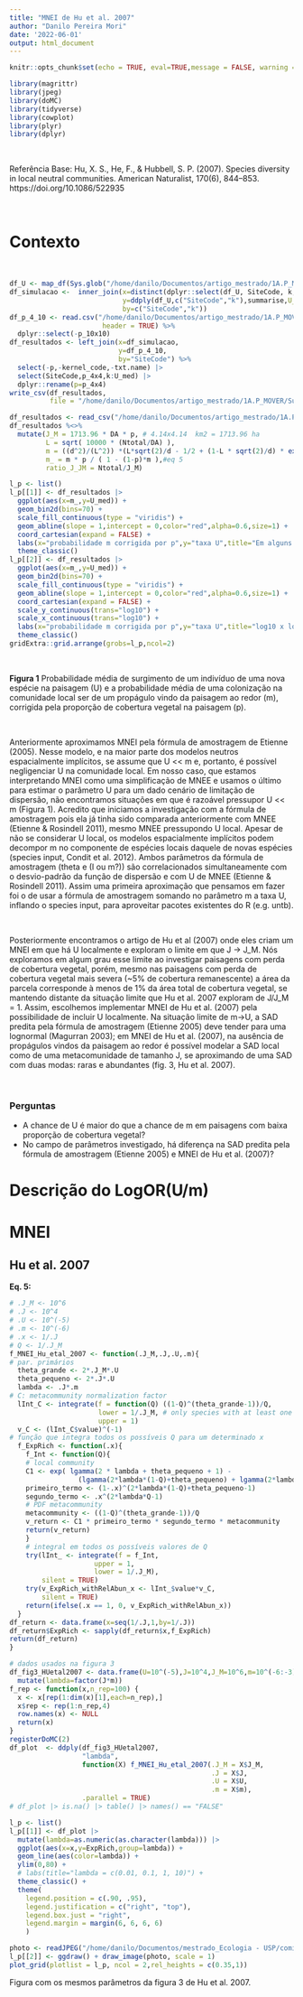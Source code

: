 ```yaml
---
title: "MNEI de Hu et al. 2007"
author: "Danilo Pereira Mori"
date: '2022-06-01'
output: html_document
---
```


```r
knitr::opts_chunk$set(echo = TRUE, eval=TRUE,message = FALSE, warning = FALSE,cache=TRUE)
```

```r
library(magrittr)
library(jpeg)
library(doMC)
library(tidyverse)
library(cowplot)
library(plyr)
library(dplyr)
```
</br>

Referência Base:
Hu, X. S., He, F., & Hubbell, S. P. (2007). Species diversity in local neutral communities. American Naturalist, 170(6), 844–853. https://doi.org/10.1086/522935

</br>

# Contexto

</br>

```r
df_U <- map_df(Sys.glob("/home/danilo/Documentos/artigo_mestrado/1A.P_MOVER/simulacao_codigos_e_resultados/U/*.csv"), read_csv)
df_simulacao <-  inner_join(x=distinct(dplyr::select(df_U, SiteCode, k, Ntotal, S_obs, kernel_code, DA, d, p, txt.name)),
                            y=ddply(df_U,c("SiteCode","k"),summarise,U_med = mean(U), U_var = var(U)),
                            by=c("SiteCode","k"))
df_p_4_10 <- read.csv("/home/danilo/Documentos/artigo_mestrado/1A.P_MOVER/piloto_MNEE_4x4km/resultados/df_p_4x4_10x10.csv",
                       header = TRUE) %>% 
  dplyr::select(-p_10x10)
df_resultados <- left_join(x=df_simulacao,
                           y=df_p_4_10,
                           by="SiteCode") %>% 
  select(-p,-kernel_code,-txt.name) |>
  select(SiteCode,p_4x4,k:U_med) |> 
  dplyr::rename(p=p_4x4)
write_csv(df_resultados,
          file = "/home/danilo/Documentos/artigo_mestrado/1A.P_MOVER/Support Information/df_dados_Hu2007.csv")
```
```r
df_resultados <- read_csv("/home/danilo/Documentos/artigo_mestrado/1A.P_MOVER/Support Information/df_dados_Hu2007.csv")
df_resultados %<>% 
  mutate(J_M = 1713.96 * DA * p, # 4.14x4.14  km2 = 1713.96 ha
         L = sqrt( 10000 * (Ntotal/DA) ),
         m = ((d^2)/(L^2)) *(L*sqrt(2)/d - 1/2 + (1-L * sqrt(2)/d) * exp(-L*sqrt(2)/d) - exp(-2*sqrt(2)*L/d)/2), # eq 8, Contas de Coutinho
         m_ = m * p / ( 1 - (1-p)*m ),#eq 5
         ratio_J_JM = Ntotal/J_M)
```
```r
l_p <- list()
l_p[[1]] <- df_resultados |> 
  ggplot(aes(x=m_,y=U_med)) +
  geom_bin2d(bins=70) +
  scale_fill_continuous(type = "viridis") +
  geom_abline(slope = 1,intercept = 0,color="red",alpha=0.6,size=1) +
  coord_cartesian(expand = FALSE) +
  labs(x="probabilidade m corrigida por p",y="taxa U",title="Em alguns casos U > m e na maioria U não é << m") +
  theme_classic()
l_p[[2]] <- df_resultados |> 
  ggplot(aes(x=m_,y=U_med)) +
  geom_bin2d(bins=70) +
  scale_fill_continuous(type = "viridis") +
  geom_abline(slope = 1,intercept = 0,color="red",alpha=0.6,size=1) +
  coord_cartesian(expand = FALSE) +
  scale_y_continuous(trans="log10") +
  scale_x_continuous(trans="log10") +
  labs(x="probabilidade m corrigida por p",y="taxa U",title="log10 x log10") +
  theme_classic()
gridExtra::grid.arrange(grobs=l_p,ncol=2)
```

</br>

__Figura 1__  Probabilidade média de surgimento de um indivíduo de uma nova espécie na paisagem (U) e a probabilidade média de uma colonização na comunidade local ser de um propágulo vindo da paisagem ao redor (m), corrigida pela proporção de cobertura vegetal na paisagem (p).  

</br>    
  
Anteriormente aproximamos MNEI pela fórmula de amostragem de Etienne (2005). Nesse modelo, e na maior parte dos modelos neutros espacialmente implícitos, se assume que U << m e, portanto, é possível negligenciar U na comunidade local. Em nosso caso, que estamos interpretando MNEI como uma simplificação de MNEE e usamos o último para estimar o parâmetro U para um dado cenário de limitação de dispersão, não encontramos situações em que é razoável pressupor U << m (Figura 1). Acredito que iniciamos a investigação com a fórmula de amostragem pois ela já tinha sido comparada anteriormente com MNEE (Etienne & Rosindell 2011), mesmo MNEE pressupondo U local. Apesar de não se considerar U local, os modelos espacialmente implícitos podem decompor m no componente de espécies locais daquele de novas espécies (species input, Condit et al. 2012). Ambos parâmetros da fórmula de amostragem (theta e (I ou m?)) são correlacionados simultaneamente com o desvio-padrão da função de dispersão e com U de MNEE (Etienne & Rosindell 2011). Assim uma primeira aproximação que pensamos em fazer foi o de usar a fórmula de amostragem somando no parâmetro m a taxa U, inflando o species input, para aproveitar pacotes existentes do R (e.g. untb).   

</br>

Posteriormente encontramos o artigo de Hu et al (2007) onde eles criam um MNEI em que há U localmente e exploram o limite em que J -> J_M. Nós exploramos em algum grau esse limite ao investigar paisagens com perda de cobertura vegetal, porém, mesmo nas paisagens com perda de cobertura vegetal mais severa (~5% de cobertura remanescente) a área da parcela corresponde à menos de 1% da área total de cobertura vegetal, se mantendo distante da situação limite que Hu et al. 2007 exploram de J/J_M = 1. Assim, escolhemos implementar MNEI de Hu et al. (2007) pela possibilidade de incluir U localmente. Na situação limite de m->U, a SAD predita pela fórmula de amostragem (Etienne 2005) deve tender para uma lognormal (Magurran 2003); em MNEI de Hu et al. (2007), na ausência de propágulos vindos da paisagem ao redor é possível modelar a SAD local como de uma metacomunidade de tamanho J, se aproximando de uma SAD com duas modas: raras e abundantes (fig. 3, Hu et al. 2007). 
  
</br>
  
### Perguntas

-   A chance de U é maior do que a chance de m em paisagens com baixa proporção de cobertura vegetal?  
-   No campo de parâmetros investigado, há diferença na SAD predita pela fórmula de amostragem (Etienne 2005) e MNEI de Hu et al. (2007)?  

# Descrição do LogOR(U/m)



# MNEI

## Hu et al. 2007  

__Eq. 5:__

```r
# .J_M <- 10^6
# .J <- 10^4
# .U <- 10^(-5)
# .m <- 10^(-6)
# .x <- 1/.J
# Q <- 1/.J_M
f_MNEI_Hu_etal_2007 <- function(.J_M,.J,.U,.m){
# par. primários 
  theta_grande <- 2*.J_M*.U
  theta_pequeno <- 2*.J*.U
  lambda <- .J*.m
# C: metacommunity normalization factor
  lInt_C <- integrate(f = function(Q) ((1-Q)^(theta_grande-1))/Q,
                      lower = 1/.J_M, # only species with at least one individual (Hu et al. 2007)
                      upper = 1)
  v_C <- (lInt_C$value)^(-1)
# função que integra todos os possíveis Q para um determinado x
  f_ExpRich <- function(.x){
    f_Int <- function(Q){
    # local community
    C1 <- exp( lgamma(2 * lambda + theta_pequeno + 1) - 
                 (lgamma(2*lambda*(1-Q)+theta_pequeno) + lgamma(2*lambda*Q+1)) )
    primeiro_termo <- (1-.x)^(2*lambda*(1-Q)+theta_pequeno-1)
    segundo_termo <- .x^(2*lambda*Q-1)
    # PDF metacommunity
    metacommunity <- ((1-Q)^(theta_grande-1))/Q
    v_return <- C1 * primeiro_termo * segundo_termo * metacommunity
    return(v_return)
    }
    # integral em todos os possíveis valores de Q
    try(lInt_ <- integrate(f = f_Int,
                     upper = 1,
                     lower = 1/.J_M),
        silent = TRUE)
    try(v_ExpRich_withRelAbun_x <- lInt_$value*v_C,
        silent = TRUE)
    return(ifelse(.x == 1, 0, v_ExpRich_withRelAbun_x))
  }
df_return <- data.frame(x=seq(1/.J,1,by=1/.J))  
df_return$ExpRich <- sapply(df_return$x,f_ExpRich)
return(df_return)
}
```
```r
# dados usados na figura 3
df_fig3_HUetal2007 <- data.frame(U=10^(-5),J=10^4,J_M=10^6,m=10^(-6:-3)) |> 
  mutate(lambda=factor(J*m))
f_rep <- function(x,n_rep=100) {
  x <- x[rep(1:dim(x)[1],each=n_rep),]
  x$rep <- rep(1:n_rep,4)
  row.names(x) <- NULL
  return(x)
}
registerDoMC(2)
df_plot  <- ddply(df_fig3_HUetal2007,
                  "lambda",
                  function(X) f_MNEI_Hu_etal_2007(.J_M = X$J_M,
                                                  .J = X$J,
                                                  .U = X$U,
                                                  .m = X$m),
                  .parallel = TRUE)
# df_plot |> is.na() |> table() |> names() == "FALSE"
```
```r
l_p <- list()
l_p[[1]] <- df_plot |> 
  mutate(lambda=as.numeric(as.character(lambda))) |>
  ggplot(aes(x=x,y=ExpRich,group=lambda)) +
  geom_line(aes(color=lambda)) +
  ylim(0,80) +
  # labs(title="lambda = c(0.01, 0.1, 1, 10)") +
  theme_classic() +
  theme(
    legend.position = c(.90, .95),
    legend.justification = c("right", "top"),
    legend.box.just = "right",
    legend.margin = margin(6, 6, 6, 6)
    )

photo <- readJPEG("/home/danilo/Documentos/mestrado_Ecologia - USP/comites/1oComite/encaminhamentos/MNEI_c_Ulocal/Fig3_HUetal2007.jpg",native=TRUE)
l_p[[2]] <- ggdraw() + draw_image(photo, scale = 1)
plot_grid(plotlist = l_p, ncol = 2,rel_heights = c(0.35,1))
```
  
Figura com os mesmos parâmetros da figura 3 de Hu et al. 2007.  

